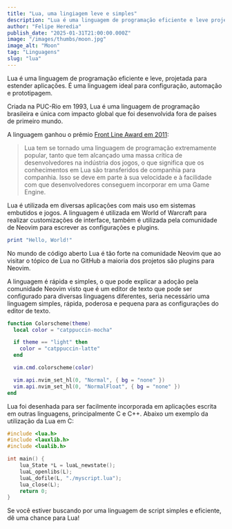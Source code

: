 ```yaml
---
title: "Lua, uma lingiagem leve e simples"
description: "Lua é uma linguagem de programação eficiente e leve projetada para estender aplicações. É uma linguagem ideal para configuração, automação e prototipagem."
author: "Felipe Heredia"
publish_date: "2025-01-31T21:00:00.000Z"
image: "/images/thumbs/moon.jpg"
image_alt: "Moon"
tag: "Linguagens"
slug: "lua"
---
```


Lua é uma linguagem de programação eficiente e leve, projetada para estender 
aplicações. É uma linguagem ideal para configuração, automação e prototipagem.

Criada na PUC-Rio em 1993, Lua é uma linguagem de programação brasileira e 
única com impacto global que foi desenvolvida fora de países de primeiro mundo.

A linguagem ganhou o prêmio [Front Line Award em 2011][1]:

> Lua tem se tornado uma linguagem de programação extremamente popular, tanto 
> que tem alcançado uma massa crítica de desenvolvedores na indústria dos jogos,
> o que significa que os conhecimentos em Lua são transferidos de companhia 
> para companhia. Isso se deve em parte à sua velocidade e à facilidade com que 
> desenvolvedores conseguem incorporar em uma Game Engine.

Lua é utilizada em diversas aplicações com mais uso em sistemas embutidos e 
jogos. A linguagem é utilizada em World of Warcraft para realizar 
customizações de interface, também é utilizada pela comunidade de Neovim para 
escrever as configurações e plugins.

```lua
print "Hello, World!"
```

No mundo de código aberto Lua é tão forte na comunidade Neovim que ao visitar 
o tópico de Lua no GitHub a maioria dos projetos são plugins para Neovim.

A linguagem é rápida e simples, o que pode explicar a adoção pela comunidade 
Neovim visto que é um editor de texto que pode ser configurado para diversas 
linguagens diferentes, seria necessário uma linguagem simples, rápida, 
poderosa e pequena para as configurações do editor de texto.

```lua
function Colorscheme(theme)
  local color = "catppuccin-mocha"

  if theme == "light" then
    color = "catppuccin-latte"
  end

  vim.cmd.colorscheme(color)

  vim.api.nvim_set_hl(0, "Normal", { bg = "none" })
  vim.api.nvim_set_hl(0, "NormalFloat", { bg = "none" })
end
```

Lua foi desenhada para ser facilmente incorporada em aplicações escrita em 
outras linguagens, principalmente C e C++. Abaixo um exemplo da utilização da 
Lua em C:

```c
#include <lua.h>
#include <lauxlib.h>
#include <lualib.h>

int main() {
    lua_State *L = luaL_newstate();
    luaL_openlibs(L);
    luaL_dofile(L, "./myscript.lua");
    lua_close(L);
    return 0;
}
```

Se você estiver buscando por uma linguagem de script simples e eficiente, dê 
uma chance para Lua!

[1]: https://www.gamedeveloper.com/audio/announcing-i-game-developer-i-magazine-s-2011-front-line-award-winners 
